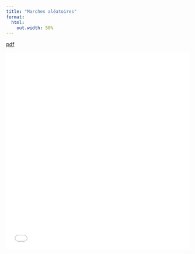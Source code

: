 ```yaml
---
title: "Marches aléatoires"
format:
  html:
    out.width: 50%
---
```


[pdf](4-MarcheAleatoire/td4_marche_aleatoire.pdf)


```{=html}

<embed
  src="4-MarcheAleatoire/td4_marche_aleatoire.pdf#zoom=FitV&navpanes=0&toolbar=0&pagemode=none"
  width="100%" height="540" />

```

</center>
